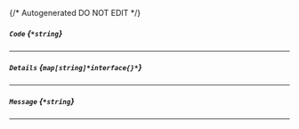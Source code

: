 {/* Autogenerated DO NOT EDIT  */}
##### `Code` *{`*string`}*

---
##### `Details` *{`map[string]*interface{}*`}*

---
##### `Message` *{`*string`}*

---
